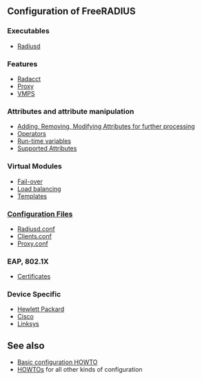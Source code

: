 ==Configuration of FreeRADIUS==

=== Executables ===

* [[Radiusd#Configuration|Radiusd]]

=== Features ===

* [[Radacct]]
* [[Proxy]]
* [[VMPS]]

=== Attributes and attribute manipulation ===

* [[Adding Removing Modifying Attributes for further processing|Adding, Removing, Modifying Attributes for further processing]]
* [[Operators]]
* [[Run-time variables]]
* [[Supported Attributes]]

=== Virtual Modules ===

* [[Fail-over]]
* [[Load balancing]]
* [[Templates]]

=== [[Configuration Files]] ===

* [[Radiusd.conf]]
* [[Clients.conf]]
* [[Proxy.conf]]

=== EAP, 802.1X ===

* [[Certificates]]

=== Device Specific ===

* [[HP|Hewlett Packard]]
* [[Cisco]]
* [[Linksys]]

==See also==

* [[Basic configuration HOWTO]]
* [[HOWTO]]s for all other kinds of configuration
